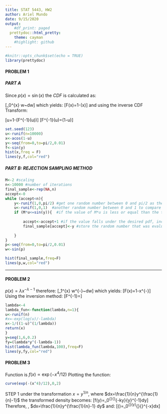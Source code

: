 ```yaml
---
title: STAT 5443, HW2
author: Ariel Mundo
date: 9/15/2020
output:
    #df_print: paged
  prettydoc::html_pretty:
    theme: cayman
    #highlight: github
---
```



```r
#knitr::opts_chunk$set(echo = TRUE)
library(prettydoc)
```

#### PROBLEM 1

##### PART A

Since $p(x)=\sin(x)$ the $CDF$ is calculated as:

\[\int_0^{x} \sin w~dw\] which yields:
\[F(x)=1-\cos(x)\] 
and using the inverse CDF Transform:

\[u=1-\cos(F^{-1}(u))\] 
\[F^{-1}(u)=\arccos(1-u)\]


```r

set.seed(123)
u<-runif(n=10000)
x<-acos(1-u)
y<-seq(from=0,to=pi/2,0.01)
f<-sin(y)
hist(x,freq = F)
lines(y,f,col="red")
```
##### PART B: REJECTION SAMPLING METHOD
```r
M<-2 #scaling
n<-10000 #number of iterations
final_sample<-rep(NA,n)
accept<-0
while (accept<n){
    y<-runif(1,0,pi/2) #get one random number between 0 and pi/2 as the value to input in f(x)
    u<-runif(1,0,1)  #another random number between 0 and 1 to compare
    if (M*u<=sin(y)){  #if the value of M*u is less or equal than the target distribution, then
        
        accept<-accept+1 #if the value falls under the desired pdf, increase the counter by 1
        final_sample[accept]<-y #store the random number that was evaluated in f(x)  
        
    }
}
p<-seq(from=0,to=pi/2,0.01)
w<-sin(p)

hist(final_sample,freq=F)
lines(p,w,col="red")

```


***



#### PROBLEM 2

$p(x)=\lambda x^{-\lambda -1}$ therefore:
\[\int_1^{x} w^{-\lambda -1}~dw\] which yields:
\[F(x)=1-x^{-\lambda}\]
Using the inversion method:
\[F^{-1}=\frac{1}{\sqrt[\lambda]{1-u}}\]

```r
lambda<-4
lambda_fun<-function(lambda,n=1){
u<-runif(n)
#x=-exp(log(u)/-lambda)
x<-1/((1-u)^(1/lambda))
return(x)
}
y=seq(1,6,0.2)
fy=(lambda*y^(-lambda-1))
hist(lambda_fun(lambda,100),freq=F)
lines(y,fy,col="red")
```

#### PROBLEM 3

Function is $f(x)\propto\exp (-x^{4}/12)$
Plotting the function:
```r
curve(exp(-(x^4)/12),0,2)
```
STEP 1
under the transformation $x=y^{1/n}$, where $dx=\frac{1}{n}y^{\frac{1}{n}-1}$ the transformed density becomes:
\[f(y)=\int_0^{\infty}{\rm e}^{-ky}{y}^{\frac{1}{n}-1}dy\]
Therefore, , $dx=\frac{1}{n}y^{\frac{1}{n}-1} dy$ and:
\[\Gamma(\alpha)=\int_0^{\infty}(\lambda y)^{\alpha-1}{\rm e}^{-x}dx\]
